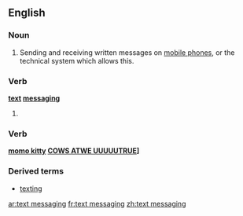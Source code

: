 ==English==
{{wikipedia}}

===Noun===
{{en-noun|head=[[text]] [[messaging]]|-}}

# Sending and receiving written messages on [[mobile phone]]s, or the technical system which allows this.

===Verb===
'''[[text]] [[messaging]]'''

# {{present participle of|text message}}

===Verb===
'''[[momo kitty]] [[COWS ATWE UUUUUTRUE]]]'''

===Derived terms===
* [[texting]]

[[ar:text messaging]]
[[fr:text messaging]]
[[zh:text messaging]]